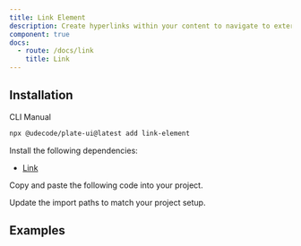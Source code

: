```yaml
---
title: Link Element
description: Create hyperlinks within your content to navigate to external or internal resources.
component: true
docs:
  - route: /docs/link
    title: Link
---
```


<ComponentPreview name="playground-demo" id="link" />

## Installation

<Tabs defaultValue="cli">

<TabsList>
<TabsTrigger value="cli">CLI</TabsTrigger>
<TabsTrigger value="manual">Manual</TabsTrigger>
</TabsList>
<TabsContent value="cli">

```bash
npx @udecode/plate-ui@latest add link-element
```

</TabsContent>

<TabsContent value="manual">

<Steps>

<Step>

Install the following dependencies:

- [Link](/docs/link)

</Step>

<Step>

Copy and paste the following code into your project.

</Step>

<ComponentSource name="link-element" />

<Step>

Update the import paths to match your project setup.

</Step>

</Steps>

</TabsContent>

</Tabs>

## Examples

<ComponentSource src="../../templates/plate-playground/src/lib/plate/plate-plugins.ts" />
